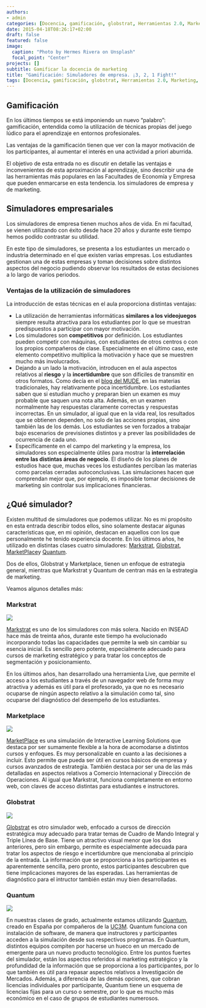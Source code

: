 ```yaml
---
authors:
- admin
categories: [Docencia, gamificación, globstrat, Herramientas 2.0, Marketing, marketplace, markstrat, quantum, Recursos Educativos, simuladores]
date: 2015-04-18T08:26:17+02:00
draft: false
featured: false
image:
  caption: "Photo by Hermes Rivera on Unsplash"
  focal_point: "Center"
projects: []
subtitle: Gamificar la docencia de marketing
title: "Gamificación: Simuladores de empresa. ¡3, 2, 1 Fight!"
tags: [Docencia, gamificación, globstrat, Herramientas 2.0, Marketing, marketplace, markstrat, quantum, Recursos Educativos, simuladores]
---
```


## Gamificación

En los últimos tiempos se está imponiendo un nuevo "palabro": gamificación, entendida como la utilización de técnicas propias del juego lúdico para el aprendizaje en entornos profesionales. 

Las ventajas de la gamificación tienen que ver con la mayor motivación de los participantes, al aumentar el interés en una actividad a priori aburrida.

El objetivo de esta entrada no es discutir en detalle las ventajas e inconvenientes de esta aproximación al aprendizaje, sino describir una de las herramientas más populares en las Facultades de Economía y Empresa que pueden enmarcarse en esta tendencia. los simuladores de empresa y de marketing.

## Simuladores empresariales

Los simuladores de empresa tienen muchos años de vida. En mi facultad, se vienen utilizando con éxito desde hace 20 años y durante este tiempo hemos podido contrastar su utilidad. 

En este tipo de simuladores, se presenta a los estudiantes un mercado o industria determinado en el que existen varias empresas. Los estudiantes gestionan una de estas empresas y toman decisiones sobre distintos aspectos del negocio pudiendo observar los resultados de estas decisiones a lo largo de varios periodos.

### Ventajas de la utilización de simuladores

La introducción de estas técnicas en el aula proporciona distintas ventajas:

- La utilización de herramientas informáticas **similares a los videojuegos** siempre resulta atractiva para los estudiantes por lo que se muestran predispuestos a participar con mayor motivación.
- Los simuladores son **competitivos** por definición. Los estudiantes pueden competir con máquinas, con estudiantes de otros centros o con los propios compañeros de clase. Especialmente en el último caso, este elemento competitivo multiplica la motivación y hace que se muestren mucho más involucrados.
- Dejando a un lado la motivación, introducen en el aula aspectos relativos al **riesgo** y la **incertidumbre** que son difíciles de transmitir en otros formatos. Como decía en el [blog del MUDE](http://mudeupna.blogspot.com.es/2015/02/simuladores.html), en las materias tradicionales, hay relativamente poca incertidumbre. Los estudiantes saben que si estudian mucho y preparan bien un examen es muy probable que saquen una nota alta. Además, en un examen normalmente hay respuestas claramente correctas y respuestas incorrectas. En un simulador, al igual que en la vida real, los resultados que se obtienen dependen, no solo de las acciones propias, sino también las de los demás. Los estudiantes se ven forzados a trabajar bajo escenarios de previsiones distintos y a prever las posibilidades de ocurrencia de cada uno.
- Específicamente en el campo del marketing y la empresa, los simuladores son especialmente útiles para mostrar la **interrelación entre las distintas áreas de negocio**. El diseño de los planes de estudios hace que, muchas veces los estudiantes perciban las materias como parcelas cerradas autoconclusivas. Las simulaciones hacen que comprendan mejor que, por ejemplo, es imposible tomar decisiones de marketing sin controlar sus implicaciones financieras.

## ¿Qué simulador?

Existen multitud de simuladores que podemos utilizar. No es mi propósito en esta entrada describir todos ellos, sino solamente destacar algunas características que, en mi opinión, destacan en aquellos con los que personalmente he tenido experiencia docente. En los últimos años, he utilizado en distintas clases cuatro simuladores: [Markstrat](http://web.stratxsimulations.com/simulation/strategic-marketing-simulation/), [Globstrat](http://globstrat-academy.com/), [MarketPlace ](http://ilsworld.com/)y [Quantum](http://quantrack.net/simuladorquantum.htm). 

Dos de ellos, Globstrat y Marketplace, tienen un enfoque de estrategia general, mientras que Markstrat y Quantum de centran más en la estrategia de marketing.

Veamos algunos detalles más:

### Markstrat

![](./markstrat.png)

[Markstrat](http://web.stratxsimulations.com/simulation/strategic-marketing-simulation/) es uno de los simuladores con más solera. Nacido en INSEAD hace más de treinta años, durante este tiempo ha evolucionado incorporando todas las capacidades que permite la web sin cambiar su esencia inicial. Es sencillo pero potente, especialmente adecuado para cursos de marketing estratégico y para tratar los conceptos de segmentación y posicionamiento. 

En los últimos años, han desarrollado una herramienta Live, que permite el acceso a los estudiantes a través de un navegador web de forma muy atractiva y además es útil para el profesorado, ya que no es necesario ocuparse de ningún aspecto relativo a la simulación como tal, sino ocuparse del diagnóstico del desempeño de los estudiantes. 

### Marketplace

![](./marketplace.jpg)

[MarketPlace ](http://ilsworld.com/) es una simulación de Interactive Learning Solutions que destaca por ser sumamente flexible a la hora de acomodarse a distintos cursos y enfoques. Es muy personalizable en cuanto a las decisiones a incluir. Esto permite que pueda ser útil en cursos básicos de empresa y cursos avanzados de estrategia. También destaca por ser una de las más detalladas en aspectos relativos a Comercio Internacional y Dirección de Operaciones. Al igual que Markstrat, funciona completamente en entorno web, con claves de acceso distintas para estudiantes e instructores.

### Globstrat

![](./globstrat.png)

[Globstrat](http://globstrat-academy.com/) es otro simulador web, enfocado a cursos de dirección estratégica muy adecuado para tratar temas de Cuadro de Mando Integral y Triple Línea de Base. Tiene un atractivo visual menor que los dos anteriores, pero sin embargo, permite es especialmente adecuada para tratar los aspectos de riesgo e incertidumbre que mencionaba al principio de la entrada. La información que se proporciona a los participantes es aparentemente sencilla, pero pronto, estos participantes descubren que tiene implicaciones mayores de las esperadas. Las herramientas de diagnóstico para el intructor también están muy bien desarrolladas.



### Quantum

![](./quantum.gif)

En nuestras clases de grado, actualmente estamos utilizando [Quantum](http://quantrack.net/simuladorquantum.htm), creado en España por compañeros de la [UC3M](http://www.uc3m.es/Inicio). Quantum funciona con instalación de software, de manera que instructores y participantes acceden a la simulación desde sus respectivos programas. En Quantum, distintos equipos compiten por hacerse un hueco en un mercado de emergente para un nuevo producto tecnológico. Entre los puntos fuertes del simulador, están los aspectos referidos al marketing estratégico y la profundidad de la información que se proporciona a los participantes, por lo que también es útil para repasar aspectos relativos a Investigación de Mercados. Además, a diferencia de las demás opciones, que cobran licencias individuales por participante, Quantum tiene un esquema de licencias fijas para un curso o semestre, por lo que es mucho más económico en el caso de grupos de estudiantes numerosos. 




  